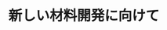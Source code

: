 ﻿---
title: "新しい材料開発に向けて"
category: "物質理工学院"
vol: "15"
interviewee: "岡田 清 "
url: ""
tags: []
pdf: "15-6.pdf"
facephoto: ""
career: ""
preface: "------------"
---
